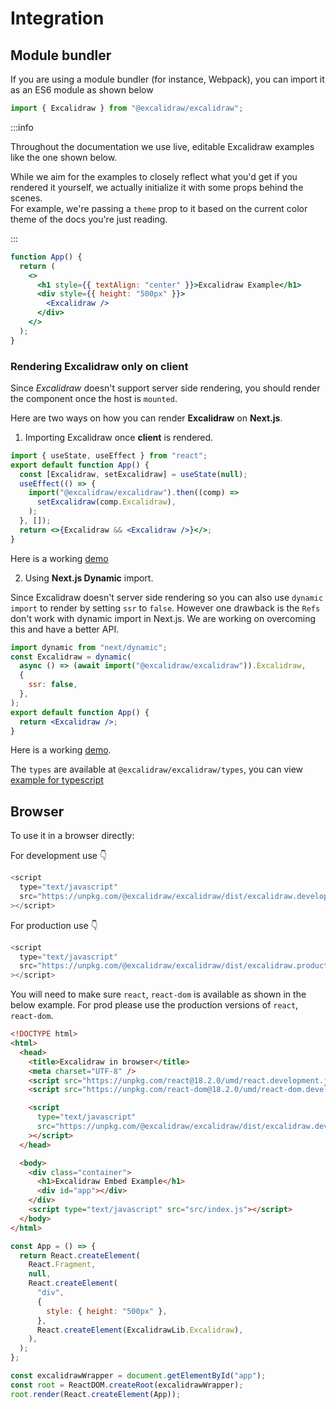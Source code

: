 # Integration

## Module bundler

If you are using a module bundler (for instance, Webpack), you can import it as an ES6 module as shown below

```js
import { Excalidraw } from "@excalidraw/excalidraw";
```

:::info

Throughout the documentation we use live, editable Excalidraw examples like the one shown below.

While we aim for the examples to closely reflect what you'd get if you rendered it yourself, we actually initialize it with some props behind the scenes.  
For example, we're passing a `theme` prop to it based on the current color theme of the docs you're just reading.

:::

```jsx live
function App() {
  return (
    <>
      <h1 style={{ textAlign: "center" }}>Excalidraw Example</h1>
      <div style={{ height: "500px" }}>
        <Excalidraw />
      </div>
    </>
  );
}
```

### Rendering Excalidraw only on client

Since _Excalidraw_ doesn't support server side rendering, you should render the component once the host is `mounted`.

Here are two ways on how you can render **Excalidraw** on **Next.js**.

1. Importing Excalidraw once **client** is rendered.

```jsx showLineNumbers
import { useState, useEffect } from "react";
export default function App() {
  const [Excalidraw, setExcalidraw] = useState(null);
  useEffect(() => {
    import("@excalidraw/excalidraw").then((comp) =>
      setExcalidraw(comp.Excalidraw),
    );
  }, []);
  return <>{Excalidraw && <Excalidraw />}</>;
}
```

Here is a working [demo](https://codesandbox.io/p/sandbox/excalidraw-with-next-5xb3d)

2. Using **Next.js Dynamic** import.

Since Excalidraw doesn't server side rendering so you can also use `dynamic import` to render by setting `ssr` to `false`. However one drawback is the `Refs` don't work with dynamic import in Next.js. We are working on overcoming this and have a better API.

```jsx showLineNumbers
import dynamic from "next/dynamic";
const Excalidraw = dynamic(
  async () => (await import("@excalidraw/excalidraw")).Excalidraw,
  {
    ssr: false,
  },
);
export default function App() {
  return <Excalidraw />;
}
```

Here is a working [demo](https://codesandbox.io/p/sandbox/excalidraw-with-next-dynamic-k8yjq2).

The `types` are available at `@excalidraw/excalidraw/types`, you can view [example for typescript](https://codesandbox.io/s/excalidraw-types-9h2dm)

## Browser

To use it in a browser directly:

For development use :point_down:

```js
<script
  type="text/javascript"
  src="https://unpkg.com/@excalidraw/excalidraw/dist/excalidraw.development.js"
></script>
```

For production use :point_down:

```js
<script
  type="text/javascript"
  src="https://unpkg.com/@excalidraw/excalidraw/dist/excalidraw.production.min.js"
></script>
```

You will need to make sure `react`, `react-dom` is available as shown in the below example. For prod please use the production versions of `react`, `react-dom`.


<Tabs>
  <TabItem value="html" label="html">

```html
<!DOCTYPE html>
<html>
  <head>
    <title>Excalidraw in browser</title>
    <meta charset="UTF-8" />
    <script src="https://unpkg.com/react@18.2.0/umd/react.development.js"></script>
    <script src="https://unpkg.com/react-dom@18.2.0/umd/react-dom.development.js"></script>

    <script
      type="text/javascript"
      src="https://unpkg.com/@excalidraw/excalidraw/dist/excalidraw.development.js"
    ></script>
  </head>

  <body>
    <div class="container">
      <h1>Excalidraw Embed Example</h1>
      <div id="app"></div>
    </div>
    <script type="text/javascript" src="src/index.js"></script>
  </body>
</html>
```

</TabItem>
<TabItem value="js" label="Javascript">

```js showLineNumbers
const App = () => {
  return React.createElement(
    React.Fragment,
    null,
    React.createElement(
      "div",
      {
        style: { height: "500px" },
      },
      React.createElement(ExcalidrawLib.Excalidraw),
    ),
  );
};

const excalidrawWrapper = document.getElementById("app");
const root = ReactDOM.createRoot(excalidrawWrapper);
root.render(React.createElement(App));
```

</TabItem>
</Tabs>
